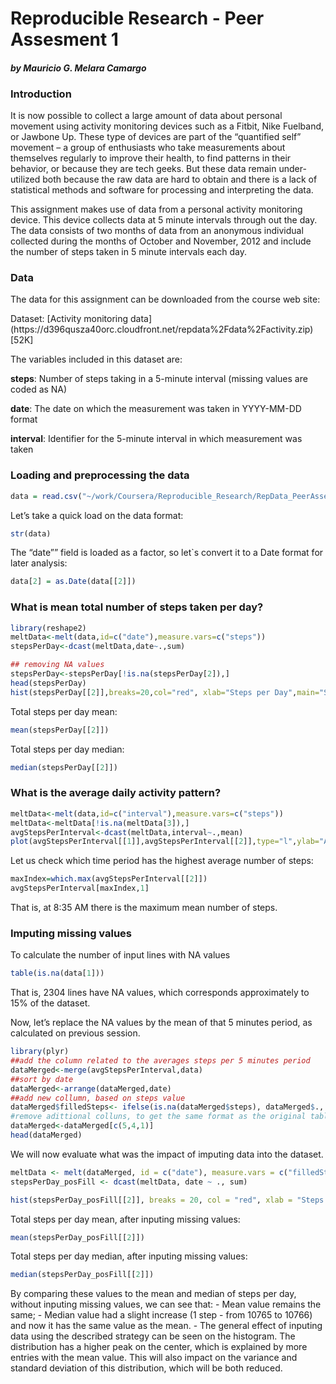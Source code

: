 Reproducible Research - Peer Assesment 1
========================================================
#### *by Mauricio G. Melara Camargo*

### Introduction

It is now possible to collect a large amount of data about personal movement using activity monitoring devices such as a Fitbit, Nike Fuelband, or Jawbone Up. These type of devices are part of the “quantified self” movement – a group of enthusiasts who take measurements about themselves regularly to improve their health, to find patterns in their behavior, or because they are tech geeks. But these data remain under-utilized both because the raw data are hard to obtain and there is a lack of statistical methods and software for processing and interpreting the data.

This assignment makes use of data from a personal activity monitoring device. This device collects data at 5 minute intervals through out the day. The data consists of two months of data from an anonymous individual collected during the months of October and November, 2012 and include the number of steps taken in 5 minute intervals each day.

### Data

The data for this assignment can be downloaded from the course web site:

Dataset: [Activity monitoring data] (https://d396qusza40orc.cloudfront.net/repdata%2Fdata%2Factivity.zip) [52K]

The variables included in this dataset are:

**steps**: Number of steps taking in a 5-minute interval (missing values are coded as NA)

**date**: The date on which the measurement was taken in YYYY-MM-DD format

**interval**: Identifier for the 5-minute interval in which measurement was taken

### Loading and preprocessing the data
```r
data = read.csv("~/work/Coursera/Reproducible_Research/RepData_PeerAssessment1/activity.csv", na.strings ="NA")
```

Let's take a quick load on the data format:
```r
str(data)
```

The "date"" field is loaded as a factor, so let`s convert it to a Date format for later analysis:
```r
data[2] = as.Date(data[[2]])
```


### What is mean total number of steps taken per day?
```r
library(reshape2)
meltData<-melt(data,id=c("date"),measure.vars=c("steps"))
stepsPerDay<-dcast(meltData,date~.,sum)

## removing NA values
stepsPerDay<-stepsPerDay[!is.na(stepsPerDay[2]),]
head(stepsPerDay)
hist(stepsPerDay[[2]],breaks=20,col="red", xlab="Steps per Day",main="Steps per Day Distribution")

```

Total steps per day mean:
```r
mean(stepsPerDay[[2]])
```

Total steps per day median:
```r
median(stepsPerDay[[2]])
```

### What is the average daily activity pattern?
```r
meltData<-melt(data,id=c("interval"),measure.vars=c("steps"))
meltData<-meltData[!is.na(meltData[3]),]
avgStepsPerInterval<-dcast(meltData,interval~.,mean)
plot(avgStepsPerInterval[[1]],avgStepsPerInterval[[2]],type="l",ylab="Average number of steps", xlab="Interval",main="Average number of steps per interval",col="red")

```

Let us check which time period has the highest average number of steps:
```r
maxIndex=which.max(avgStepsPerInterval[[2]])
avgStepsPerInterval[maxIndex,1]
```

That is, at 8:35 AM there is the maximum mean number of steps.

### Imputing missing values
To calculate the number of input lines with NA values

```r
table(is.na(data[1]))
```

That is, 2304 lines have NA values, which corresponds approximately to 15% of the dataset.

Now, let's replace the NA values by the mean of that 5 minutes period, as calculated on previous session.

```r
library(plyr)
##add the column related to the averages steps per 5 minutes period
dataMerged<-merge(avgStepsPerInterval,data)
##sort by date
dataMerged<-arrange(dataMerged,date)
##add new collumn, based on steps value
dataMerged$filledSteps<- ifelse(is.na(dataMerged$steps), dataMerged$., dataMerged$steps)
#remove adittional colluns, to get the same format as the original table
dataMerged<-dataMerged[c(5,4,1)]
head(dataMerged)
```

We will now evaluate what was the impact of imputing data into the dataset.

```r
meltData <- melt(dataMerged, id = c("date"), measure.vars = c("filledSteps"))
stepsPerDay_posFill <- dcast(meltData, date ~ ., sum)

hist(stepsPerDay_posFill[[2]], breaks = 20, col = "red", xlab = "Steps per Day", main = "Steps per Day Distribution after imputing missing values")
```

Total steps per day mean, after inputing missing values:
```r
mean(stepsPerDay_posFill[[2]])
```

Total steps per day median, after inputing missing values:
```r
median(stepsPerDay_posFill[[2]])
```

By comparing these values to the mean and median of steps per day, without inputing missing values, we can see that:
- Mean value remains the same;
- Median value had a slight increase (1 step - from 10765 to 10766) and now it has the same value as the mean.
- The general effect of inputing data using the described strategy can be seen on the histogram. The distribution has a higher peak on the center, which is explained by more entries with the mean value. This will also impact on the variance and standard deviation of this distribution, which will be both reduced.

